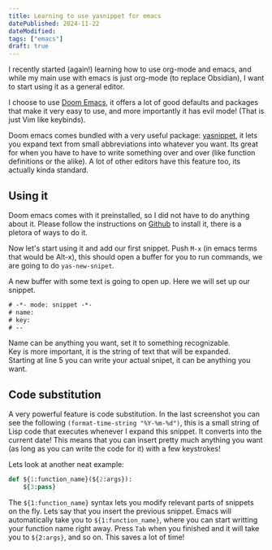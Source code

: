 ```yaml
---
title: Learning to use yasnippet for emacs
datePublished: 2024-11-22
dateModified:
tags: ["emacs"]
draft: true
---
```


I recently started (again!) learning how to use org-mode and emacs, and while my main use with emacs is just org-mode (to replace Obsidian), I want to start using it as a general editor. 

I choose to use [Doom Emacs](https://github.com/doomemacs/doomemacs), it offers a lot of good defaults and packages that make it very easy to use, and  more importantly it has evil mode! (That is just Vim like keybinds).  

Doom emacs comes bundled with a very useful package:  [yasnippet](https://github.com/joaotavora/yasnippet), it lets you expand text from small abbreviations into whatever you want. Its great for when you have to have to write something over and over (like function definitions or the alike). A lot of other editors have this feature too, its actually kinda standard. 

## Using it

Doom emacs comes with it preinstalled, so I did not have to do anything about it. Please follow the instructions on [Github](https://github.com/joaotavora/yasnippet) to install it, there is a pletora of ways to do it.

Now let's start using it and add our first snippet. Push `M-x` (in emacs terms that would be Alt-x), this should open a buffer for you to run commands, we are going to do `yas-new-snipet`.

<ImageWithCaption 
  src={yasnippet1}
  alt="Screenshot of my emacs" 
  caption="This is a screenshot of emacs  writing this post. You can see the M-x menu here." 
/>

A new buffer with some text is going to open up. Here we will set up our snippet.

``` lisp
# -*- mode: snippet -*-
# name:
# key:
# --
```

Name can be anything you want, set it to something recognizable.  
Key is more important, it is the string of text that will be expanded.  
Starting at line 5 you can write your actual snipet, it can be anything you want.  

<ImageWithCaption 
  src={yasnippet2}
  alt="Screenshot 2 of my emacs" 
  caption="Example of one of my snippets." 
/>

## Code substitution 

A very powerful feature is code substitution. In the last screenshot you can see the following `(format-time-string "%Y-%m-%d")`,
this is a small string of Lisp code that executes whenever I expand this snippet. It converts into the current date! 
This means that you can insert pretty much anything you want (as long as you can write the code for it) with a few keystrokes!  

Lets look at another neat example:

```python title="python"
def ${1:function_name}(${2:args}):
    ${3:pass}
```

The `${1:function_name}` syntax lets you modify relevant parts of snippets on the fly. Lets say that you insert the previous snippet.
Emacs will automatically take you to `${1:function_name}`, where you can start writting your function name right away. Press `Tab` when you finished
and it will take you to `${2:args}`, and so on. This saves a lot of time!

